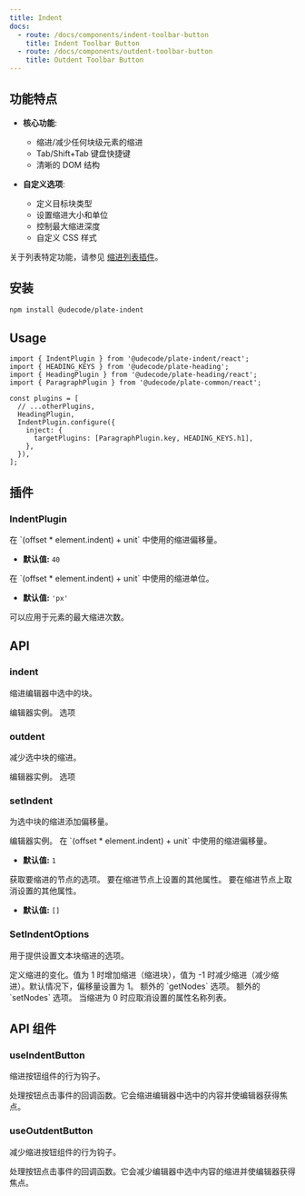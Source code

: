 ```yaml
---
title: Indent
docs:
  - route: /docs/components/indent-toolbar-button
    title: Indent Toolbar Button
  - route: /docs/components/outdent-toolbar-button
    title: Outdent Toolbar Button
---
```


<ComponentPreview name="indent-demo" />

<PackageInfo>

## 功能特点

- **核心功能**:

  - 缩进/减少任何块级元素的缩进
  - Tab/Shift+Tab 键盘快捷键
  - 清晰的 DOM 结构

- **自定义选项**:
  - 定义目标块类型
  - 设置缩进大小和单位
  - 控制最大缩进深度
  - 自定义 CSS 样式

关于列表特定功能，请参见 [缩进列表插件](/docs/indent-list)。

</PackageInfo>

## 安装

```bash
npm install @udecode/plate-indent
```

## Usage

```tsx
import { IndentPlugin } from '@udecode/plate-indent/react';
import { HEADING_KEYS } from '@udecode/plate-heading';
import { HeadingPlugin } from '@udecode/plate-heading/react';
import { ParagraphPlugin } from '@udecode/plate-common/react';

const plugins = [
  // ...otherPlugins,
  HeadingPlugin,
  IndentPlugin.configure({
    inject: {
      targetPlugins: [ParagraphPlugin.key, HEADING_KEYS.h1],
    },
  }),
];
```

## 插件

### IndentPlugin

<APIOptions>
<APIItem name="offset" type="number" optional>
在 `(offset * element.indent) + unit` 中使用的缩进偏移量。

- **默认值:** `40`

</APIItem>
<APIItem name="unit" type="string" optional>
在 `(offset * element.indent) + unit` 中使用的缩进单位。

- **默认值:** `'px'`

</APIItem>
<APIItem name="indentMax" type="number" optional>
可以应用于元素的最大缩进次数。
</APIItem>
</APIOptions>

## API

### indent

缩进编辑器中选中的块。

<APIParameters>
  <APIItem name="editor" type="PlateEditor">
    编辑器实例。
  </APIItem>
  <APIItem name="options" type="SetIndentOptions" optional>
    选项
  </APIItem>
</APIParameters>

### outdent

减少选中块的缩进。

<APIParameters>
  <APIItem name="editor" type="PlateEditor">
    编辑器实例。
  </APIItem>
  <APIItem name="options" type="SetIndentOptions" optional>
    选项
  </APIItem>
</APIParameters>

### setIndent

为选中块的缩进添加偏移量。

<APIParameters>
<APIItem name="editor" type="PlateEditor">
编辑器实例。
</APIItem>
<APIItem name="options" type="SetIndentOptions" optional>
<APISubList>
<APISubListItem parent="options" name="offset" type="number" optional>
在 `(offset * element.indent) + unit` 中使用的缩进偏移量。

- **默认值:** `1`

</APISubListItem>
<APISubListItem
  parent="options"
  name="getNodesOptions"
  type="EditorNodesOptions"
  optional
>
获取要缩进的节点的选项。
</APISubListItem>
<APISubListItem
  parent="options"
  name="setNodesProps"
  types="object"
  optional
>
要在缩进节点上设置的其他属性。
</APISubListItem>
<APISubListItem
  parent="options"
  name="unsetNodesProps"
  types="string[]"
  optional
>
要在缩进节点上取消设置的其他属性。

- **默认值:** `[]`

</APISubListItem>
</APISubList>

</APIItem>
</APIParameters>

### SetIndentOptions

用于提供设置文本块缩进的选项。

<APIState>
  <APIItem name="offset" type="number">
    定义缩进的变化。值为 1 时增加缩进（缩进块），值为 -1 时减少缩进（减少缩进）。默认情况下，偏移量设置为 1。
  </APIItem>
  <APIItem
    name="getNodesOptions"
    type="EditorNodesOptions&lt;V&gt;"
  >
    额外的 `getNodes` 选项。
  </APIItem>
  <APIItem name="setNodesProps" type="function">
    额外的 `setNodes` 选项。
  </APIItem>
  <APIItem name="unsetNodesProps" type="string[]">
    当缩进为 0 时应取消设置的属性名称列表。
  </APIItem>
</APIState>

## API 组件

### useIndentButton

缩进按钮组件的行为钩子。

<APIReturns>
  <APIItem name="props" type="object">
    <APISubList>
      <APISubListItem parent="props" name="onClick" type="function">
        处理按钮点击事件的回调函数。它会缩进编辑器中选中的内容并使编辑器获得焦点。
      </APISubListItem>
    </APISubList>
  </APIItem>
</APIReturns>

### useOutdentButton

减少缩进按钮组件的行为钩子。

<APIReturns>
  <APIItem name="props" type="object">
    <APISubList>
      <APISubListItem parent="props" name="onClick" type="function">
        处理按钮点击事件的回调函数。它会减少编辑器中选中内容的缩进并使编辑器获得焦点。
      </APISubListItem>
    </APISubList>
  </APIItem>
</APIReturns>
